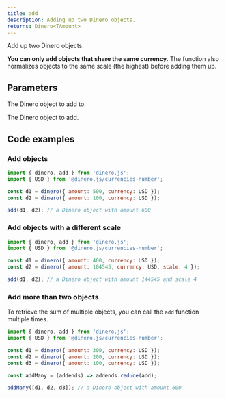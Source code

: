 ```yaml
---
title: add
description: Adding up two Dinero objects.
returns: Dinero<TAmount>
---
```


Add up two Dinero objects.

**You can only add objects that share the same currency.** The function also normalizes objects to the same scale (the highest) before adding them up.

## Parameters

<Parameters>

<Parameter name="augend" type="Dinero<TAmount>" required={true}>

The Dinero object to add to.

</Parameter>

<Parameter name="addend" type="Dinero<TAmount>" required={true}>

The Dinero object to add.

</Parameter>

</Parameters>

## Code examples

### Add objects

```js
import { dinero, add } from 'dinero.js';
import { USD } from '@dinero.js/currencies-number';

const d1 = dinero({ amount: 500, currency: USD });
const d2 = dinero({ amount: 100, currency: USD });

add(d1, d2); // a Dinero object with amount 600
```

### Add objects with a different scale

```js
import { dinero, add } from 'dinero.js';
import { USD } from '@dinero.js/currencies-number';

const d1 = dinero({ amount: 400, currency: USD });
const d2 = dinero({ amount: 104545, currency: USD, scale: 4 });

add(d1, d2); // a Dinero object with amount 144545 and scale 4
```

### Add more than two objects

To retrieve the sum of multiple objects, you can call the `add` function multiple times.

```js
import { dinero, add } from 'dinero.js';
import { USD } from '@dinero.js/currencies-number';

const d1 = dinero({ amount: 300, currency: USD });
const d2 = dinero({ amount: 200, currency: USD });
const d3 = dinero({ amount: 100, currency: USD });

const addMany = (addends) => addends.reduce(add);

addMany([d1, d2, d3]); // a Dinero object with amount 600
```
